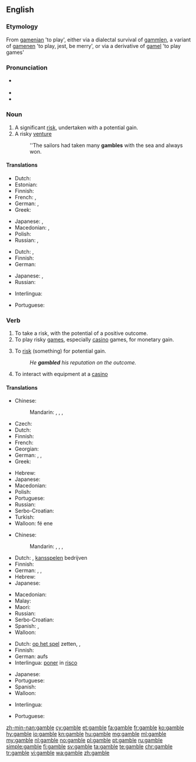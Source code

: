 {{wikipedia|Gamble (disambiguation)}}
==English==

{{wikipedia}}

===Etymology===
From {{etyl|ang|en}} [[gamenian]] 'to play', either via a dialectal survival of {{etyl|enm|en}} [[gammlen]], a variant of [[gamenen]] 'to play, jest, be merry', or via a derivative of [[gamel]] 'to play games'

===Pronunciation===
* {{a|UK|US}} {{IPA|/ˈɡæm.bəl/|lang=en}}
* {{rhymes|æmbəl|lang=en}}
* {{homophones|lang=en|gambol}}

===Noun===
{{en-noun}}

# A significant [[risk]], undertaken with a potential gain.
# A risky [[venture]]
#: ''The sailors had taken many '''gambles''' with the sea and always won.

====Translations====
{{trans-top|a risk undertaken with a potential gain}}
* Dutch: {{t+|nl|gok|m}}
* Estonian: {{t|et|õnnemäng}}
* Finnish: {{t+|fi|uhkapeli}}
* French: {{t+|fr|pari|m}}, {{t+|fr|jeu de hasard|m}}
* German: {{t+|de|Glücksspiel|n}}, {{t|de|Hazardspiel|n}}
* Greek: {{t+|el|στοίχημα|n}}
{{trans-mid}}
* Japanese: {{t|ja|賭け|tr=かけ, kake|sc=Jpan}}, {{t|ja|ギャンブル|tr=gyanburu|sc=Jpan}}
* Macedonian: {{t|mk|коцка|f|tr=kócka}}, {{t|mk|комар|m|tr=kómar}}
* Polish: {{t+|pl|hazard|m}}
* Russian: {{t+|ru|азартная игра|f|tr=azártnaja igrá|sc=Cyrl}}, {{t+|ru|авантюра|f|tr=avantjúra|sc=Cyrl}}
{{trans-bottom}}

{{trans-top|a risky venture}}
* Dutch: {{t+|nl|gok|m}}, {{t|nl|waagstuk|n}}
* Finnish: {{t+|fi|uhkapeli}}
* German: {{t+|de|Glücksspiel|n}}
{{trans-mid}}
* Japanese: {{t|ja|賭け|tr=かけ, kake|sc=Jpan}}, {{t|ja|ギャンブル|tr=gyanburu|sc=Jpan}}
* Russian: {{t+|ru|авантюра|f|tr=avantjúra|sc=Cyrl}}
{{trans-bottom}}

{{checktrans-top}}
* Interlingua: {{t-check|ia|joco}}
{{trans-mid}}
* Portuguese: {{t-check|pt|jogo|m}}
{{trans-bottom}}

===Verb===
{{en-verb|gambl}}

# To take a risk, with the potential of a positive outcome.
# To play risky [[game]]s, especially [[casino]] games, for monetary gain.
# {{context|transitive|lang=en}} To [[risk]] (something) for potential gain.
#: ''He '''gambled''' his reputation on the outcome.''
# To interact with equipment at a [[casino]]

====Translations====
{{trans-top|to take a risk, with the potential of a positive outcome}}
* Chinese:
*: Mandarin: {{t|cmn|賭博|sc=Hani}}, {{t+|cmn|赌博|tr=dǔbó|sc=Hani}}, {{t|cmn|賭錢|sc=Hani}}, {{t+|cmn|赌钱|tr=dǔqián|sc=Hani}}
* Czech: {{t+|cs|riskovat}}
* Dutch: {{t+|nl|gokken}}
* Finnish: {{t|fi|ottaa riski}}
* French: {{t+|fr|parier}}
* Georgian: {{t-needed|ka}}
* German: {{t|de|riskant}} {{t+|de|spielen}}, {{t|de|spekulieren}}, {{qualifier|slang}} {{t+|de|zocken}}
* Greek: {{t+|el|στοιχηματίζω}}
{{trans-mid}}
* Hebrew: {{t+|he|הימר|tr=himér}}
* Japanese: {{t+|ja|賭ける|tr=[[かける]], kakeru|sc=Jpan}}
* Macedonian: {{t|mk|се коцка|tr=se kócka}}
* Polish: {{t+|pl|ryzykować}}
* Portuguese: {{t+|pt|arriscar}}
* Russian: {{t+|ru|рисковать|tr=riskovát'|sc=Cyrl}}
* Serbo-Croatian: {{t+|sh|kockati|alt=kȍckati se}}
* Turkish: {{t-needed|tr}}
* Walloon: fé ene {{t+|wa|wadjeure}}
{{trans-bottom}}

{{trans-top|to play casino games}}
* Chinese:
*: Mandarin: {{t|cmn|賭博|sc=Hani}}, {{t+|cmn|赌博|tr=dǔbó|sc=Hani}}, {{t|cmn|賭錢|sc=Hani}}, {{t+|cmn|赌钱|tr=dǔqián|sc=Hani}}
* Dutch: {{t+|nl|gokken}}, [[kansspel]]en bedrijven
* Finnish: {{t|fi|uhkapelata}}
* German: {{t+|de|wetten}}, {{t+|de|spielen}}, {{qualifier|slang}} {{t+|de|zocken}}
* Hebrew: {{t+|he|הימר|tr=himér}}
* Japanese: {{t+|ja|賭ける|tr=[[かける]], kakeru|sc=Jpan}}
{{trans-mid}}
* Macedonian: {{t|mk|се коцка|tr=se kócka}}
* Malay: {{t|ms|judi}}
* Maori: {{t|mi|purei moni}}
* Russian: {{t|ru|играть в азартные игры|tr=igrát' v azártnyje ígry|sc=Cyrl}}
* Serbo-Croatian: {{t+|sh|kockati|alt=kȍckati se}}
* Spanish: {{t+|es|apostar}}, {{t+|es|jugar}}
* Walloon: {{t+|wa|trimler}}
{{trans-bottom}}

{{trans-top|''(transitive)'' to risk something for potential gain}}
* Dutch: [[op het spel]] zetten, {{t+|nl|vergokken}}, {{t+|nl|wagen}}
* Finnish: {{t+|fi|vaarantaa}}
* German: aufs {{t+|de|Spiel|n}} {{t+|de|setzen}}
* Interlingua: [[poner]] in [[risco]]
{{trans-mid}}
* Japanese: {{t|ja|懸ける|tr=[[かける]], kakeru|sc=Jpan}}
* Portuguese: {{t+|pt|arriscar}}
* Spanish: {{t+|es|apostar}}
* Walloon: {{t|wa|risker}}
{{trans-bottom}}

<!--intransitive? both? In English, the 1st and 3rd are not distinct senses. -->
{{checktrans-top}}
* Interlingua: {{t-check|ia|jocar}}
{{trans-mid}}
* Portuguese: {{t-check|pt|jogar}}
{{trans-bottom}}

[[zh-min-nan:gamble]]
[[cy:gamble]]
[[et:gamble]]
[[fa:gamble]]
[[fr:gamble]]
[[ko:gamble]]
[[hy:gamble]]
[[io:gamble]]
[[kn:gamble]]
[[hu:gamble]]
[[mg:gamble]]
[[ml:gamble]]
[[my:gamble]]
[[nl:gamble]]
[[no:gamble]]
[[pl:gamble]]
[[pt:gamble]]
[[ru:gamble]]
[[simple:gamble]]
[[fi:gamble]]
[[sv:gamble]]
[[ta:gamble]]
[[te:gamble]]
[[chr:gamble]]
[[tr:gamble]]
[[vi:gamble]]
[[wa:gamble]]
[[zh:gamble]]